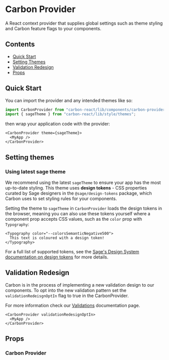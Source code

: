 

<Meta title="Carbon Provider" of={CarbonProviderStories} />

# Carbon Provider

A React context provider that supplies global settings such as theme styling and Carbon feature flags to your components.

## Contents

- [Quick Start](#quick-start)
- [Setting Themes](#setting-themes)
- [Validation Redesign](#validation-redesign)
- [Props](#props)

## Quick Start

You can import the provider and any intended themes like so:

```ts
import CarbonProvider from "carbon-react/lib/components/carbon-provider";
import { sageTheme } from "carbon-react/lib/style/themes";
```

then wrap your application code with the provider:

```tsx
<CarbonProvider theme={sageTheme}>
  <MyApp />
</CarbonProvider>
```

## Setting themes

### Using latest sage theme

We recommend using the latest `sageTheme` to ensure your app has the most up-to-date styling. This theme uses **design tokens** - CSS properties curated by Sage designers in the `@sage/design-tokens` package, which Carbon uses to set styling rules for your components.

<Canvas of={CarbonProviderStories.SageTheme} />

Setting the theme to `sageTheme` in `CarbonProvider` loads the design tokens in the browser, meaning you can also use these tokens yourself where a component prop accepts CSS values, such as the `color` prop with `Typography`:

```tsx
<Typography color="--colorsSemanticNegative500">
  This text is coloured with a design token!
</Typography>
```

For a full list of supported tokens, see the [Sage's Design System documentation on design tokens](https://zeroheight.com/2ccf2b601/p/217e24-design-tokens/b/46fb17) for more details.

## Validation Redesign

Carbon is in the process of implementing a new validation design to our components. To opt into the new validation pattern set the `validationRedeisgnOptIn` flag to true in the CarbonProvider.

For more information check our [Validations](../?path=/docs/documentation-validations--docs) documentation page.

```tsx
<CarbonProvider validationRedesignOptIn>
  <MyApp />
</CarbonProvider>
```

## Props

### Carbon Provider

<ArgTypes of={CarbonProviderStories} />
